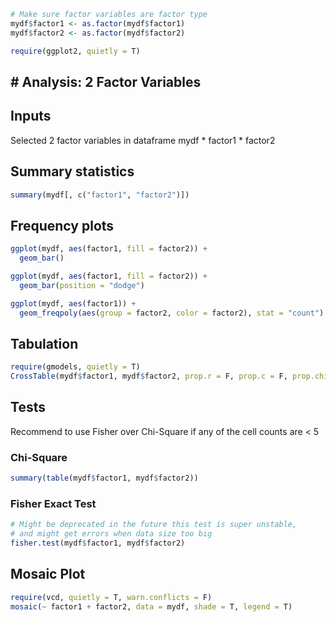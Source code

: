 ```r
# Make sure factor variables are factor type
mydf$factor1 <- as.factor(mydf$factor1)
mydf$factor2 <- as.factor(mydf$factor2)
```

```r
require(ggplot2, quietly = T)
```

# Analysis: 2 Factor Variables
---

## Inputs

Selected 2 factor variables in dataframe mydf
* factor1
* factor2

## Summary statistics

```r
summary(mydf[, c("factor1", "factor2")])
```

## Frequency plots

```r
ggplot(mydf, aes(factor1, fill = factor2)) + 
  geom_bar()
```

```r
ggplot(mydf, aes(factor1, fill = factor2)) + 
  geom_bar(position = "dodge")
```

```r
ggplot(mydf, aes(factor1)) + 
  geom_freqpoly(aes(group = factor2, color = factor2), stat = "count")
```


## Tabulation

```r
require(gmodels, quietly = T)
CrossTable(mydf$factor1, mydf$factor2, prop.r = F, prop.c = F, prop.chisq = F)
```

## Tests

Recommend to use Fisher over Chi-Square if any of the cell counts are < 5

### Chi-Square

```r
summary(table(mydf$factor1, mydf$factor2))
```

### Fisher Exact Test

```r
# Might be deprecated in the future this test is super unstable, 
# and might get errors when data size too big
fisher.test(mydf$factor1, mydf$factor2)
```

## Mosaic Plot

```r
require(vcd, quietly = T, warn.conflicts = F)
mosaic(~ factor1 + factor2, data = mydf, shade = T, legend = T)
```
